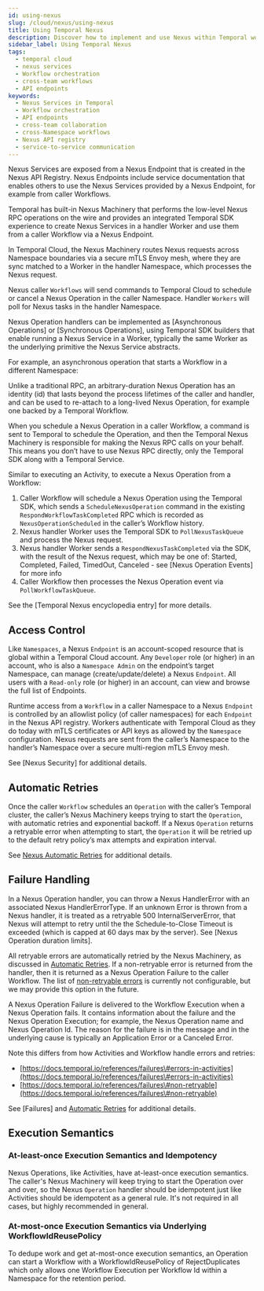 ```yaml
---
id: using-nexus
slug: /cloud/nexus/using-nexus
title: Using Temporal Nexus
description: Discover how to implement and use Nexus within Temporal workflows, including creating Nexus Services, Endpoints, and cross-team collaboration.
sidebar_label: Using Temporal Nexus
tags:
  - temporal cloud
  - nexus services
  - Workflow orchestration
  - cross-team workflows
  - API endpoints
keywords:
  - Nexus Services in Temporal
  - Workflow orchestration
  - API endpoints
  - cross-team collaboration
  - cross-Namespace workflows
  - Nexus API registry
  - service-to-service communication
---
```


Nexus Services are exposed from a Nexus Endpoint that is created in the Nexus API Registry. Nexus Endpoints include service documentation that enables others to use the Nexus Services provided by a Nexus Endpoint, for example from caller Workflows. 

Temporal has built-in Nexus Machinery that performs the low-level Nexus RPC operations on the wire and provides an integrated Temporal SDK experience to create Nexus Services in a handler Worker and use them from a caller Workflow via a Nexus Endpoint.

In Temporal Cloud, the Nexus Machinery routes Nexus requests across Namespace boundaries via a secure mTLS Envoy mesh, where they are sync matched to a Worker in the handler Namespace, which processes the Nexus request.

Nexus caller `Workflows` will send commands to Temporal Cloud to schedule or cancel a Nexus Operation in the caller Namespace. Handler `Workers` will poll for Nexus tasks in the handler Namespace.

Nexus Operation handlers can be implemented as [Asynchronous Operations] or [Synchronous Operations], using Temporal SDK builders that enable running a Nexus Service in a Worker, typically the same Worker as the underlying primitive the Nexus Service abstracts.

For example, an asynchronous operation that starts a Workflow in a different Namespace:

Unlike a traditional RPC, an arbitrary-duration Nexus Operation has an identity (id) that lasts beyond the process lifetimes of the caller and handler, and can be used to re-attach to a long-lived Nexus Operation, for example one backed by a Temporal Workflow.

When you schedule a Nexus Operation in a caller Workflow, a command is sent to Temporal to schedule the Operation, and then the Temporal Nexus Machinery is responsible for making the Nexus RPC calls on your behalf. 
This means you don’t have to use Nexus RPC directly, only the Temporal SDK along with a Temporal Service.

Similar to executing an Activity, to execute a Nexus Operation from a Workflow:

1. Caller Workflow will schedule a Nexus Operation using the Temporal SDK, which sends a `ScheduleNexusOperation` command in the existing `RespondWorkflowTaskCompleted` RPC which is recorded as `NexusOperationScheduled` in the caller’s Workflow history.  
2. Nexus handler Worker uses the Temporal SDK to `PollNexusTaskQueue` and process the Nexus request.  
3. Nexus handler Worker sends a `RespondNexusTaskCompleted` via the SDK, with the result of the Nexus request, which may be one of: Started, Completed, Failed, TimedOut, Canceled \- see [Nexus Operation Events] for more info  
4. Caller Workflow then processes the Nexus Operation event via `PollWorkflowTaskQueue`.

See the [Temporal Nexus encyclopedia entry] for more details.

## Access Control

Like `Namespaces`, a Nexus `Endpoint` is an account-scoped resource that is global within a Temporal Cloud account. Any `Developer` role (or higher) in an account, who is also a `Namespace Admin` on the endpoint’s target Namespace, can manage (create/update/delete) a Nexus `Endpoint`. All users with a `Read-only` role (or higher) in an account, can view and browse the full list of Endpoints.

Runtime access from a `Workflow` in a caller Namespace to a Nexus `Endpoint` is controlled by an allowlist policy (of caller namespaces) for each `Endpoint` in the Nexus API registry. Workers authenticate with Temporal Cloud as they do today with mTLS certificates or API keys as allowed by the `Namespace` configuration. Nexus requests are sent from the caller’s Namespace to the handler’s Namespace over a secure multi-region mTLS Envoy mesh.

See [Nexus Security] for additional details.

## Automatic Retries

Once the caller `Workflow` schedules an `Operation` with the caller’s Temporal cluster, the caller’s Nexus Machinery keeps trying to start the `Operation`, with automatic retries and exponential backoff. If a Nexus `Operation` returns a retryable error when attempting to start, the `Operation` it will be retried up to the default retry policy’s max attempts and expiration interval.

See [Nexus Automatic Retries](https://docs.google.com/document/d/11pAxCvICaodsGdQspENAWsDT3WG2tuFwGW68VpowCQI/edit?pli=1\#heading=h.f17cgqgefygj) for additional details.

## Failure Handling

In a Nexus Operation handler, you can throw a Nexus HandlerError with an associated Nexus HandlerErrorType. If an unknown Error is thrown from a Nexus handler, it is treated as a retryable 500 InternalServerError, that Nexus will attempt to retry until the the Schedule-to-Close Timeout is exceeded (which is capped at 60 days max by the server). See [Nexus Operation duration limits].

All retryable errors are automatically retried by the Nexus Machinery, as discussed in [Automatic Retries](https://docs.google.com/document/d/11pAxCvICaodsGdQspENAWsDT3WG2tuFwGW68VpowCQI/edit?pli=1\#heading=h.f17cgqgefygj). If a non-retryable error is returned from the handler, then it is returned as a Nexus Operation Failure to the caller Workflow. The list of [non-retryable errors](https://github.com/temporalio/temporal/blob/13d6cd8cf7a4ba0c4660cf98f672bbd645dca3e7/components/nexusoperations/executors.go\#L659) is currently not configurable, but we may provide this option in the future.

A Nexus Operation Failure is delivered to the Workflow Execution when a Nexus Operation fails. It contains information about the failure and the Nexus Operation Execution; for example, the Nexus Operation name and Nexus Operation Id. The reason for the failure is in the message and in the underlying cause is typically an Application Error or a Canceled Error.

Note this differs from how Activities and Workflow handle errors and retries: 

* [https://docs.temporal.io/references/failures\#errors-in-activities](https://docs.temporal.io/references/failures\#errors-in-activities)  
* [https://docs.temporal.io/references/failures\#non-retryable](https://docs.temporal.io/references/failures\#non-retryable)

See [Failures] and [Automatic Retries](https://docs.google.com/document/d/11pAxCvICaodsGdQspENAWsDT3WG2tuFwGW68VpowCQI/edit?pli=1\#heading=h.f17cgqgefygj) for additional details.

## Execution Semantics

### At-least-once Execution Semantics and Idempotency

Nexus Operations, like Activities, have at-least-once execution semantics. 
The caller's Nexus Machinery will keep trying to start the Operation over and over, so the Nexus `Operation` handler should be idempotent just like Activities should be idempotent as a general rule. It's not required in all cases, but highly recommended in general.

### At-most-once Execution Semantics via Underlying WorkflowIdReusePolicy

To dedupe work and get at-most-once execution semantics, an Operation can start a Workflow with a WorkflowIdReusePolicy of RejectDuplicates which only allows one Workflow Execution per Workflow Id within a Namespace for the retention period.